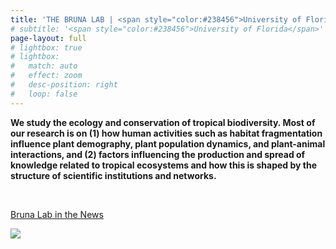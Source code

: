 ```yaml
---
title: 'THE BRUNA LAB | <span style="color:#238456">University of Florida</span>'
# subtitle: '<span style="color:#238456">University of Florida</span>'
page-layout: full
# lightbox: true
# lightbox:
#   match: auto
#   effect: zoom
#   desc-position: right
#   loop: false
---
```








<!-- **Research in our lab focuses primarily on: (1) the ecology and conservation of tropical biodiversity, (2) plant population dynamics and plant-animal interactions in fragmented tropical landscapes, and (3) the structure of scientific institutions and networks, and how  these structures influence global patterns of scientific productivity.** -->
<!-- &nbsp; -->
<!-- &nbsp; -->


<!-- ::: {#second-column} -->

<!-- <a class="btn btn-primary" href="news/index.qmd" role="button">The Bruna Lab in the News</a>.  -->

<!-- ::: -->


<!-- ![](./images/sloth.jpg)   -->



:::: {layout="[ 45, 55 ]"}

::: {#first-column}

**We study the ecology and conservation of tropical biodiversity. Most of our research is on (1) how human activities such as habitat fragmentation influence plant demography, plant population dynamics, and plant-animal interactions, and (2) factors influencing the production and spread of knowledge related to tropical ecosystems and how this is shaped by the structure of scientific institutions and networks.**

&nbsp;
&nbsp; 

<a class="btn btn-primary" href="news/index.qmd" role="button">Bruna Lab in the News</a>
:::

::: {#second-column}
<!-- ![](./images/sloth.jpg) -->
![](./images/bruna-logo-bird.png)
:::
::::




